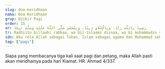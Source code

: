 ```yaml
---
slug: doa-keridhaan
nama: Doa Keridhaan
grup: Dzikir Pagi
order: 15
ar: رَضِيتُ بِاللَّهِ رَبًّا، وَبِالْإِسْلَامِ دِينًا، وَبِمُحَمَّدٍ صَلَّى اللَّهُ عَلَيْهِ وَسَلَّمَ نَبِيًّا.
tr: Radhiitu billaahi rabbaa, wa bil-islaami diinaa, wa bi muhammadin shallallaahu 'alaihi wa sallama nabiyyaa.
idn: Aku rela Allah sebagai Tuhan, Islam sebagai agama dan Muhammad sebagai nabi (yang diutus oleh Allah). (Dibaca 3x)
tag: ["pagi"]
---
```


Siapa yang membacanya tiga kali saat pagi dan petang, maka Allah pasti akan meridhainya pada hari Kiamat. HR. Ahmad 4/337.
